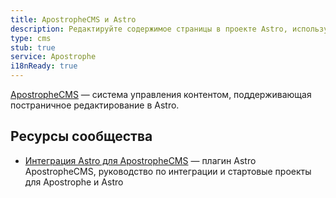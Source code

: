 ```yaml
---
title: ApostropheCMS и Astro
description: Редактируйте содержимое страницы в проекте Astro, используя Apostrophe в качестве CMS.
type: cms
stub: true
service: Apostrophe
i18nReady: true
---
```


[ApostropheCMS](https://apostrophecms.com/) — система управления контентом, поддерживающая постраничное редактирование в Astro.

## Ресурсы сообщества

- [Интеграция Astro для ApostropheCMS](https://apostrophecms.com/extensions/astro-integration) — плагин Astro ApostropheCMS, руководство по интеграции и стартовые проекты для Apostrophe и Astro